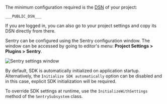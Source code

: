 The minimum configuration required is the [DSN](/product/sentry-basics/dsn-explainer/) of your project:

<SignInNote />

```
___PUBLIC_DSN___
```

<Note>

If you are logged in, you can also go to your project settings and copy its DSN directly from there.

</Note>

Sentry can be configured using the Sentry configuration window.
The window can be accessed by going to editor's menu: **Project Settings > Plugins > Sentry**.

![Sentry settings window](unreal_window.png)

By default, SDK is automatically initialized on application startup. Alternatively, the `Initialize SDK automatically` option can be disabled and in this case, explicit SDK initialization will be required.

To override SDK settings at runtime, use the `InitializeWithSettings` method of the `SentrySubsystem` class.
